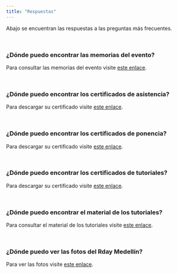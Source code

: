 ```yaml
---
title: "Respuestas"
---
```

Abajo se encuentran las respuestas a las preguntas más frecuentes.

<br/>

### ¿Dónde puedo encontrar las memorias del evento?

Para consultar las memorias del evento visite [este enlace](https://github.com/rdaymedellin/rdaymedellin.github.io/blob/master/documentos/Memorias/Memorias_Rday_Medellin.pdf).

<br/>

### ¿Dónde puedo encontrar los certificados de asistencia?

Para descargar su certificado visite [este enlace](https://rdaymedellin.github.io/documentos/Certificados/Certificado_asistencia.pdf).

<br/>

### ¿Dónde puedo encontrar los certificados de ponencia?

Para descargar su certificado visite [este enlace](https://rdaymedellin.github.io/documentos/Certificados/Certificado_ponencia.pdf).

<br/>

### ¿Dónde puedo encontrar los certificados de tutoriales?

Para descargar su certificado visite [este enlace](https://rdaymedellin.github.io/documentos/Certificados/Certificado_tutorial.pdf).

<br/>

### ¿Dónde puedo encontrar el material de los tutoriales?

Para consultar el material de los tutoriales visite [este enlace](https://github.com/rdaymedellin/tutoriales_Rday_2019).

<br/>

### ¿Dónde puedo ver las fotos del Rday Medellín?

Para ver las fotos visite [este enlace](https://www.flickr.com/groups/14679496@N23).
